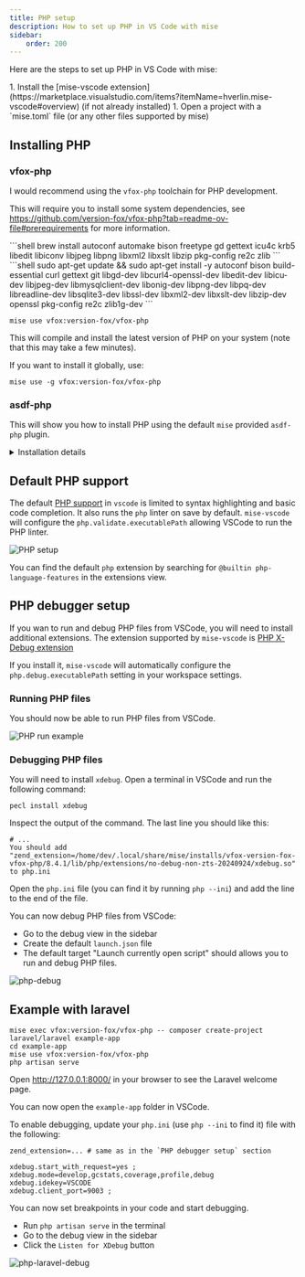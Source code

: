 ```yaml
---
title: PHP setup
description: How to set up PHP in VS Code with mise
sidebar:
    order: 200
---
```


Here are the steps to set up PHP in VS Code with mise:

<Steps>
1. Install the [mise-vscode extension](https://marketplace.visualstudio.com/items?itemName=hverlin.mise-vscode#overview) (if not already installed)
1. Open a project with a `mise.toml` file (or any other files supported by mise)
</Steps>


## Installing PHP

### vfox-php

I would recommend using the `vfox-php` toolchain for PHP development.

This will require you to install some system dependencies, see https://github.com/version-fox/vfox-php?tab=readme-ov-file#prerequirements for more information.


<Tabs>
  <TabItem label="Mac (Homebrew)">
  ```shell
  brew install autoconf automake bison freetype gd gettext icu4c krb5 libedit libiconv libjpeg libpng libxml2 libxslt libzip pkg-config re2c zlib
  ```
  </TabItem>
  <TabItem label="Debian/Ubuntu">
  ```shell
   sudo apt-get update && sudo apt-get install -y autoconf bison build-essential curl gettext git libgd-dev libcurl4-openssl-dev libedit-dev libicu-dev libjpeg-dev libmysqlclient-dev libonig-dev libpng-dev libpq-dev libreadline-dev libsqlite3-dev libssl-dev libxml2-dev libxslt-dev libzip-dev openssl pkg-config re2c zlib1g-dev
   ```
  </TabItem>
</Tabs>

```shell
mise use vfox:version-fox/vfox-php
```

This will compile and install the latest version of PHP on your system (note that this may take a few minutes).

If you want to install it globally, use:
```shell
mise use -g vfox:version-fox/vfox-php
```

### asdf-php

This will show you how to install PHP using the default `mise` provided `asdf-php` plugin.

<details>
<summary>Installation details</summary>
Currently, the default `php` provided `mise` is the [asdf-php](https://github.com/asdf-community/asdf-php) plugin.
This plugin requires a few dependencies to be installed on your system. See [the asdf-php README](https://github.com/asdf-community/asdf-php) for more information.

<Tabs>
  <TabItem label="Mac (Homebrew)">
  ```shell
  brew install autoconf automake bison freetype gd gettext icu4c krb5 libedit libiconv libjpeg libpng libxml2 libzip pkg-config re2c zlib
  ```
  </TabItem>
  <TabItem label="Ubuntu">
  ```shell
   sudo apt-get update && sudo apt-get install -y autoconf bison build-essential curl gettext git libgd-dev libcurl4-openssl-dev libedit-dev libicu-dev libjpeg-dev libmysqlclient-dev libonig-dev libpng-dev libpq-dev libreadline-dev libsqlite3-dev libssl-dev libxml2-dev libzip-dev openssl pkg-config re2c zlib1g-dev
   ```
  </TabItem>
</Tabs>

You can now install `php` using `mise`:

```shell
mise use asdf:asdf-community/asdf-php
```

This will compile and install the latest version of PHP on your system (note that this may take a few minutes).

</details>

## Default PHP support

The default [PHP support](https://code.visualstudio.com/docs/languages/php) in `vscode` is limited to syntax highlighting and basic code completion. It also runs the `php` linter on save by default.
`mise-vscode` will configure the `php.validate.executablePath` allowing VSCode to run the PHP linter.

![PHP setup](./php-example-1.png)

You can find the default `php` extension by searching for `@builtin php-language-features` in the extensions view.

## PHP debugger setup

If you wan to run and debug PHP files from VSCode, you will need to install additional extensions.
The extension supported by `mise-vscode` is [PHP X-Debug extension](https://marketplace.visualstudio.com/items?itemName=xdebug.php-debug)

If you install it, `mise-vscode` will automatically configure the `php.debug.executablePath` setting in your workspace settings.

### Running PHP files
You should now be able to run PHP files from VSCode.

![PHP run example](./php-run.png)

### Debugging PHP files

You will need to install `xdebug`. Open a terminal in VSCode and run the following command:
```shell
pecl install xdebug
```

Inspect the output of the command. The last line you should like this:
```shell
# ...
You should add "zend_extension=/home/dev/.local/share/mise/installs/vfox-version-fox-vfox-php/8.4.1/lib/php/extensions/no-debug-non-zts-20240924/xdebug.so" to php.ini
```

Open the `php.ini` file (you can find it by running `php --ini`) and add the line to the end of the file.

You can now debug PHP files from VSCode:
- Go to the debug view in the sidebar
- Create the default `launch.json` file
- The default target "Launch currently open script" should allows you to run and debug PHP files.

![php-debug](./php-debug.png)

## Example with laravel

```shell
mise exec vfox:version-fox/vfox-php -- composer create-project laravel/laravel example-app
cd example-app
mise use vfox:version-fox/vfox-php
php artisan serve
```

Open http://127.0.0.1:8000/ in your browser to see the Laravel welcome page.

You can now open the `example-app` folder in VSCode.

To enable debugging, update your `php.ini` (use `php --ini` to find it) file with the following:

```text
zend_extension=... # same as in the `PHP debugger setup` section

xdebug.start_with_request=yes ;
xdebug.mode=develop,gcstats,coverage,profile,debug
xdebug.idekey=VSCODE
xdebug.client_port=9003 ;
```

You can now set breakpoints in your code and start debugging.
- Run `php artisan serve` in the terminal
- Go to the debug view in the sidebar
- Click the `Listen for XDebug` button

![php-laravel-debug](./php-laravel-debug.png)
